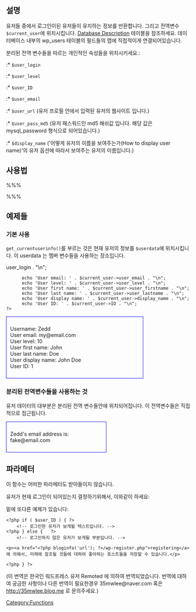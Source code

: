 {{Languages|
{{en|Function Reference/get_currentuserinfo}}
{{ja|関数リファレンス/get_currentuserinfo}}
{{ko|함수 레퍼런스/get_currentuserinfo}}
}}

== 설명 ==

유저들 중에서 로그인이된 유저들이 유지하는 정보를 반환합니다. 그리고 전역변수 <tt>$current_user</tt>에 위치시킵니다. [[Database Description#Table:_wp_users|Database Description]] 테이블을 참조하세요. 데이터베이스 내부의 wp_users 테이블의 필드들의 맵에 직접적이게 연결되어있습니다.

분리된 전역 변수들을 따르는 개인적인 속성들을 위치시키세요.:
:* <tt>$user_login</tt>
:* <tt>$user_level</tt>
:* <tt>$user_ID</tt>
:* <tt>$user_email</tt>
:* <tt>$user_url</tt> (유저 프로필 안에서 입력된 유저의 웹사이트 입니다.) 
:* <tt>$user_pass_md5</tt> (유저 패스워드인 md5 해쉬값 입니다. 해당 값은 mysql_password 형식으로 되어있습니다.)
:* <tt>$display_name</tt> ('어떻게 유저의 이름을 보여주는가(How to display user name)'의 유저 옵션에 따라서 보여주는 유저의 이름입니다.)

== 사용법 ==

%%% <?php get_currentuserinfo(); ?> %%%

== 예제들 ==

=== 기본 사용 ===

<tt>get_currentuserinfo()</tt>를 부르는 것은 현재 유저의 정보를 <tt>$userdata</tt>에 위치시킵니다. 이 userdata 는 멤버 변수들을 사용하는 장소입니다.

 <?php global $current_user;
       get_currentuserinfo();
 
       echo 'Username: ' . $current_user->user_login . "\n";
       echo 'User email: ' . $current_user->user_email . "\n";
       echo 'User level: ' . $current_user->user_level . "\n";
       echo 'User first name: ' . $current_user->user_firstname . "\n";
       echo 'User last name: ' . $current_user->user_lastname . "\n";
       echo 'User display name: ' . $current_user->display_name . "\n";
       echo 'User ID: ' . $current_user->ID . "\n";
 ?>

<div style="border:1px solid blue; width:70%; padding:10px">Username: Zedd<br />
User email: my@email.com<br />
User level: 10<br />
User first name: John<br />
User last name: Doe<br />
User display name: John Doe<br />
User ID: 1</div>

=== 분리된 전역변수들을 사용하는 것 ===

유저 데이터의 대부분은 분리된 전역 변수들안에 위치되어집니다. 이 전역변수들은 직접적으로 접근됩니다.
 <?php global $display_name , $user_email;
       get_currentuserinfo();
 
       echo $display_name . "'s email address is: " . $user_email;
 ?>

<div style="border:1px solid blue; width:50%; padding:10px">Zedd's email address is: fake@email.com</div>


== 파라메터 ==

이 함수는 어떠한 파라메터도 받아들이지 않습니다.

유저가 현재 로그인이 되어있는지 결정하기위해서, 이와같이 하세요:
 <?php global $user_ID;
       get_currentuserinfo();
 
       if (&#0039;&#0039; == $user_ID) {
          //no user logged in
       }
 ?>

밑에 또다른 예제가 있습니다:

<pre>
<?php if ( $user_ID ) { ?>
    <!-- 로그인한 유저가 보게될 텍스트입니다. -->
<?php } else {   ?>
    <!-- 로그인하지 않은 유저가 보게될 부분입니다. -->

<p><a href="<?php bloginfo('url'); ?>/wp-register.php">registering</a>에 의해서, 미래에 참조될 것들에 대하여 좋아하는 포스트들을 저장할 수 있습니다.</p>

<?php } ?>
</pre>



[[Category:Functions]]

{{Copyedit}}

(이 번역은 한국인 워드프레스 유저 Remoted 에 의하여 번역되었습니다. 번역에 대하여 궁금한 사항이나 다른 번역이 필요한경우 35mwlee@naver.com 혹은 http://35mwlee.blog.me 로 문의주세요.)